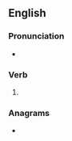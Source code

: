 ==English==

===Pronunciation===
* {{rhymes|en|ɪvz|s=2}}

===Verb===
{{head|en|verb form}}

# {{en-third-person singular of|relive}}

===Anagrams===
* {{anagrams|en|a=eeilrsv|leviers|reviles|servile|veilers}}